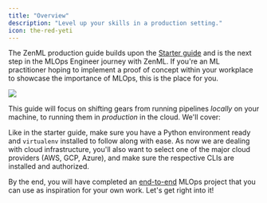```yaml
---
title: "Overview"
description: "Level up your skills in a production setting."
icon: the-red-yeti
---
```


The ZenML production guide builds upon the [Starter guide](/v/0.66.0/user-guide/guides/starter-guide) and is the next step in the MLOps Engineer journey with ZenML. If you're an ML practitioner hoping to implement a proof of concept within your workplace to showcase the importance of MLOps, this is the place for you.
<Frame caption="ZenML simplifies development of MLOps pipelines that can span multiple production stacks.">
  <img src="/_assets/user-guide/Fstack_showcase.png" />
</Frame>

This guide will focus on shifting gears from running pipelines _locally_ on your machine, to running them in _production_ in the cloud. We'll cover:

<CardGroup cols={2}>
  <Card title="Deploying ZenML" icon="rocket" href="/v/0.66.0/user-guide/guides/production-guide/deploying-zenml" horizontal/>
  <Card title="Understanding stacks" icon="layer-group" href="/v/0.66.0/user-guide/guides/production-guide/understand-stacks"horizontal />
  <Card title="Connecting remote storage" icon="database" href="/v/0.66.0/user-guide/guides/production-guide/remote-storage" horizontal/>
  <Card title="Orchestrating on the cloud" icon="cloud" href="/v/0.66.0/user-guide/guides/production-guide/cloud-orchestration"horizontal />
  <Card title="Configuring the pipeline to scale compute" icon="sliders" href="/v/0.66.0/user-guide/guides/production-guide/configure-pipeline" horizontal/>
  <Card title="Configure a code repository" icon="code-branch" href="/v/0.66.0/user-guide/guides/production-guide/connect-code-repository" horizontal/>
</CardGroup>

Like in the starter guide, make sure you have a Python environment ready and `virtualenv` installed to follow along with ease. As now we are dealing with cloud infrastructure, you'll also want to select one of the major cloud providers (AWS, GCP, Azure), and make sure the respective CLIs are installed and authorized.

By the end, you will have completed an [end-to-end](/v/0.66.0/user-guide/guides/production-guide/end-to-end) MLOps project that you can use as inspiration for your own work. Let's get right into it!

